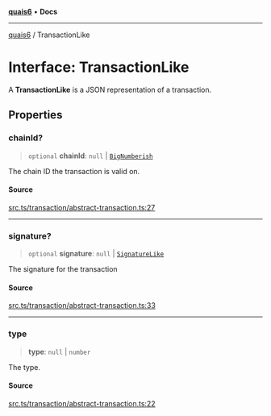 [**quais6**](../README.md) • **Docs**

***

[quais6](../globals.md) / TransactionLike

# Interface: TransactionLike

A **TransactionLike** is a JSON representation of a transaction.

## Properties

### chainId?

> `optional` **chainId**: `null` \| [`BigNumberish`](../type-aliases/BigNumberish.md)

The chain ID the transaction is valid on.

#### Source

[src.ts/transaction/abstract-transaction.ts:27](https://github.com/dominant-strategies/quais-6.js/blob/aca1855329c3946c627ab7f16ac5304cea7d20c5/src.ts/transaction/abstract-transaction.ts#L27)

***

### signature?

> `optional` **signature**: `null` \| [`SignatureLike`](../type-aliases/SignatureLike.md)

The signature for the transaction

#### Source

[src.ts/transaction/abstract-transaction.ts:33](https://github.com/dominant-strategies/quais-6.js/blob/aca1855329c3946c627ab7f16ac5304cea7d20c5/src.ts/transaction/abstract-transaction.ts#L33)

***

### type

> **type**: `null` \| `number`

The type.

#### Source

[src.ts/transaction/abstract-transaction.ts:22](https://github.com/dominant-strategies/quais-6.js/blob/aca1855329c3946c627ab7f16ac5304cea7d20c5/src.ts/transaction/abstract-transaction.ts#L22)
